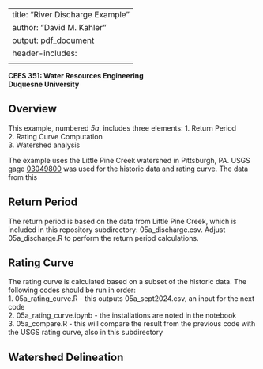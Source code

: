 --
title: "River Discharge Example"
author: "David M. Kahler"
output: pdf_document
header-includes: 
      \usepackage{amsmath}
---
**CEES 351: Water Resources Engineering**  
**Duquesne University**  

## Overview  
This example, numbered *5a*, includes three elements:
1. Return Period  
2. Rating Curve Computation  
3. Watershed analysis  

The example uses the Little Pine Creek watershed in Pittsburgh, PA.  USGS gage [03049800](https://waterdata.usgs.gov/monitoring-location/03049800/) was used for the historic data and rating curve.  The data from this 

## Return Period  
The return period is based on the data from Little Pine Creek, which is included in this repository subdirectory: 05a_discharge.csv.  Adjust 05a_discharge.R to perform the return period calculations.  

## Rating Curve  
The rating curve is calculated based on a subset of the historic data.  The following codes should be run in order:  
1. 05a_rating_curve.R - this outputs 05a_sept2024.csv, an input for the next code  
2. 05a_rating_curve.ipynb - the installations are noted in the notebook  
3. 05a_compare.R - this will compare the result from the previous code with the USGS rating curve, also in this subdirectory  

## Watershed Delineation  



